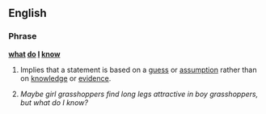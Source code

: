 ==English==

===Phrase===
'''[[what]] [[do]] [[I]] [[know]]'''
#{{idiom}} Implies that a statement is based on a [[guess]] or [[assumption]] rather than on [[knowledge]] or [[evidence]].
#''Maybe girl grasshoppers find long legs attractive in boy grasshoppers, but what do I know?''